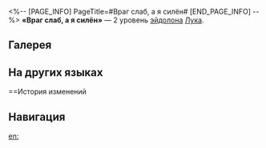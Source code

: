 <%-- [PAGE_INFO]
PageTitle=#Враг слаб, а я силён#
[END_PAGE_INFO] --%>
{{Эйдолон Инфобокс
|Название         = Враг слаб, а я силён
|Изображение      = Эйдолон Враг слаб, а я силён.png
|Персонаж         = Лука
|Уровень          = 2
|Длительность     = 
|Описание         = Если у поражённого навыком противника физический тип уязвимости, Лука получает 1 ур. статуса Воля к битве.
|Свойство1        = 
|Масштабирование1 = 
}}
'''«Враг слаб, а я силён»''' — 2 уровень [[эйдолон]]а [[Лука]].

==Галерея==
{{Галерея|position=left|captionalign=center
|Персонаж Лука Эйдолон 2.png|Осколок Эйдолона
}}

==На других языках==
{{На других языках
|en   = The Enemy is Weak, I am Strong
|zhs  = 敌弱，我强
|zht  = 敵弱，我強
|ja   = オレが{{Rubi|強|つよ}}い
|ko   = 약한 적, 강한 나
|es   = El enemigo es débil, yo soy fuerte
|fr   = L'ennemi est faible, je suis fort
|ru   = Враг слаб, а я силён
|th   = The Enemy is Weak, I am Strong
|vi   = Kẻ Địch Yếu, Ta Mạnh
|de   = Der Feind ist schwach, ich bin stark
|id   = The Enemy is Weak, I am Strong
|pt   = O Inimigo é Fraco, Eu Sou Forte
}}

==История изменений
{{История изменений|3.5}}

==Навигация==
{{Навык Навбокс|Лука}}

[[en:]]